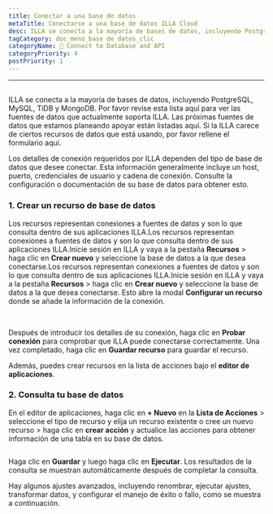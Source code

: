 ```yaml
---
title: Conectar a una base de datos
metaTitle: Conectarse a una base de datos ILLA Cloud
desc: ILLA se conecta a la mayoría de bases de datos, incluyendo PostgreSQL, MySQL, TiDB y MongoDB
tagCategory: doc_menú_base de datos_clic
categoryName: 📲 Connect to Database and API
categoryPriority: 4
postPriority: 1
---
```


* * *

## <Heading hidden>Conectar a una base de datos</Heading>

ILLA se conecta a la mayoría de bases de datos, incluyendo PostgreSQL, MySQL, TiDB y MongoDB. Por favor revise esta lista aquí para ver las fuentes de datos que actualmente soporta ILLA. Las próximas fuentes de datos que estamos planeando apoyar están listadas aquí. Si la ILLA carece de ciertos recursos de datos que está usando, por favor rellene el formulario aquí.

Los detalles de conexión requeridos por ILLA dependen del tipo de base de datos que desee conectar. Esta información generalmente incluye un host, puerto, credenciales de usuario y cadena de conexión. Consulte la configuración o documentación de su base de datos para obtener esto.

### 1.  Crear un recurso de base de datos

Los recursos representan conexiones a fuentes de datos y son lo que consulta dentro de sus aplicaciones ILLA.Los recursos representan conexiones a fuentes de datos y son lo que consulta dentro de sus aplicaciones ILLA.Inicie sesión en ILLA y vaya a la pestaña **Recursos** > haga clic en **Crear nuevo** y seleccione la base de datos a la que desea conectarse.Los recursos representan conexiones a fuentes de datos y son lo que consulta dentro de sus aplicaciones ILLA.Inicie sesión en ILLA y vaya a la pestaña **Recursos** > haga clic en **Crear nuevo** y seleccione la base de datos a la que desea conectarse. Esto abre la modal **Configurar un recurso** donde se añade la información de la conexión.

<img
  src='https://cdn.illacloud.com/official-website/img/docs/connect/connect-database/resources.png'
  alt=""
/>
<img
  src='https://cdn.illacloud.com/official-website/img/docs/connect/connect-database/config.png'
  alt=""
/>

Después de introducir los detalles de su conexión, haga clic en **Probar conexión** para comprobar que ILLA puede conectarse correctamente. Una vez completado, haga clic en **Guardar recurso** para guardar el recurso.

Además, puedes crear recursos en la lista de acciones bajo el **editor de aplicaciones**.

### 2.  Consulta tu base de datos

En el editor de aplicaciones, haga clic en **+ Nuevo** en la **Lista de Acciones** > seleccione el tipo de recurso y elija un recurso existente o cree un nuevo recurso > haga clic en **crear acción** y actualice las acciones para obtener información de una tabla en su base de datos.

<img
  src='https://cdn.illacloud.com/official-website/img/docs/connect/connect-database/action.png'
  alt=""
/>

Haga clic en **Guardar** y luego haga clic en **Ejecutar**. Los resultados de la consulta se muestran automáticamente después de completar la consulta.

Hay algunos ajustes avanzados, incluyendo renombrar, ejecutar ajustes, transformar datos, y configurar el manejo de éxito o fallo, como se muestra a continuación.

<img
  src='https://cdn.illacloud.com/official-website/img/docs/connect/connect-database/run.png'
  alt=""
/>
